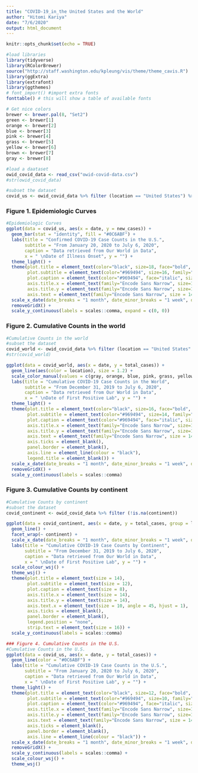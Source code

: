```yaml
---
title: "COVID-19_in_the United States and the World"
author: "Hitomi Kariya"
date: "7/6/2020"
output: html_document
---
```


```r
knitr::opts_chunk$set(echo = TRUE)
```

```r
#load libraries
library(tidyverse)
library(RColorBrewer)
source("http://staff.washington.edu/kpleung/vis/theme/theme_cavis.R")
library(ggExtra)
library(extrafont)
library(ggthemes)
# font_import() #import extra fonts
fonttable() # this will show a table of available fonts

# Get nice colors
brewer <- brewer.pal(8, "Set2")
green <- brewer[1]
orange <- brewer[2]
blue <- brewer[3]
pink <- brewer[4]
grass <- brewer[5]
yellow <- brewer[6]
brown <- brewer[7]
gray <- brewer[8]
```

```r
#load a daataset
owid_covid_data <- read_csv("owid-covid-data.csv")
#str(owid_covid_data)

#subset the dataset
covid_us <- owid_covid_data %>% filter (location == "United States") %>% filter (date >= as.Date("2019-01-21"))
```

### Figure 1. Epidemiologic Curves
```r
#Epidemiologic Curves
ggplot(data = covid_us, aes(x = date, y = new_cases)) +
  geom_bar(stat = "identity", fill = "#0C6ABF") +
  labs(title = "Confirmed COVID-19 Case Counts in the U.S.",
       subtitle = "From January 20, 2020 to July 6, 2020",
       caption = "Data retrieved from Our World in Data",
       x = " \nDate of Illness Onset", y = "") +
  theme_light() +
  theme(plot.title = element_text(color="black", size=18, face="bold", family="Encode Sans Normal"),
        plot.subtitle = element_text(color="#969494", size=16, family="Encode Sans Narrow"),
        plot.caption = element_text(color="#969494", face="italic", size=12, family="Encode Sans Narrow"),
        axis.title.x = element_text(family="Encode Sans Narrow", size=16),
        axis.title.y = element_text(family="Encode Sans Narrow", size=16),
        axis.text = element_text(family="Encode Sans Narrow", size = 14)) +
  scale_x_date(date_breaks = "1 month", date_minor_breaks = "1 week", date_labels = "%b %Y") +
  removeGridX() +
  scale_y_continuous(labels = scales::comma, expand = c(0, 0))
```

### Figure 2. Cumulative Counts in the world
```r
#Cumulative Counts in the world
#subset the dataset
covid_world <- owid_covid_data %>% filter (location == "United States" | location == "Mexico" | location == "Canada" | location == "China" | location == "Japan" | location == "Italy" | location == "United Kingdom"| location == "Brazil")
#str(covid_world)

ggplot(data = covid_world, aes(x = date, y = total_cases)) +
  geom_line(aes(color = location), size = 1.2) +
  scale_color_manual(values = c(gray, orange, blue, pink, grass, yellow, brown, green)) +
  labs(title = "Cumulative COVID-19 Case Counts in the World",
       subtitle = "From December 31, 2019 to July 6, 2020",
       caption = "Data retrieved from Our World in Data",
       x = " \nDate of First Positive Lab", y = "") +
  theme_light() +
  theme(plot.title = element_text(color="black", size=16, face="bold", family="Encode Sans Normal"),
        plot.subtitle = element_text(color="#969494", size=14, family="Encode Sans Narrow"),
        plot.caption = element_text(color="#969494", face="italic", size=12, family="Encode Sans Narrow"),
        axis.title.x = element_text(family="Encode Sans Narrow", size=16),
        axis.title.y = element_text(family="Encode Sans Narrow", size=16),
        axis.text = element_text(family="Encode Sans Narrow", size = 14),
        axis.ticks = element_blank(),
        panel.border = element_blank(),
        axis.line = element_line(colour = "black"),
        legend.title = element_blank()) +
  scale_x_date(date_breaks = "1 month", date_minor_breaks = "1 week", date_labels = "%b %Y") +
  removeGridX() +
  scale_y_continuous(labels = scales::comma)
```

### Figure 3. Cumulative Counts by continent
```r
#Cumulative Counts by continent
#subset the dataset
covid_continent <- owid_covid_data %>% filter (!is.na(continent))

ggplot(data = covid_continent, aes(x = date, y = total_cases, group = location, color = continent)) +
  geom_line() +
  facet_wrap(~ continent) +
  scale_x_date(date_breaks = "1 month", date_minor_breaks = "1 week", date_labels = "%b %Y") +
  labs(title = "Cumulative COVID-19 Case Counts by Continent",
       subtitle = "From December 31, 2019 to July 6, 2020",
       caption = "Data retrieved from Our World in Data",
       x = " \nDate of First Positive Lab", y = "") +
  scale_colour_wsj() +
  theme_wsj() +
  theme(plot.title = element_text(size = 14),
        plot.subtitle = element_text(size = 12),
        plot.caption = element_text(size = 8),
        axis.title.x = element_text(size = 14),
        axis.title.y = element_text(size = 14),
        axis.text.x = element_text(size = 10, angle = 45, hjust = 1),
        axis.ticks = element_blank(),
        panel.border = element_blank(),
        legend.position = "none",
        strip.text = element_text(size = 16)) +
  scale_y_continuous(labels = scales::comma)
```

```r
### Figure 4. Cumulative Counts in the U.S.
#Cumulative Counts in the U.S.
ggplot(data = covid_us, aes(x = date, y = total_cases)) +
  geom_line(color = "#0C6ABF") +
  labs(title = "Cumulative COVID-19 Case Counts in the U.S.",
       subtitle = "From January 20, 2020 to July 6, 2020",
       caption = "Data retrieved from Our World in Data",
       x = " \nDate of First Positive Lab", y = "") +
  theme_light() +
  theme(plot.title = element_text(color="black", size=12, face="bold", family="Encode Sans Normal"),
        plot.subtitle = element_text(color="#969494", size=10, family="Encode Sans Narrow"),
        plot.caption = element_text(color="#969494", face="italic", size=4, family="Encode Sans Narrow"),
        axis.title.x = element_text(family="Encode Sans Narrow", size=16),
        axis.title.y = element_text(family="Encode Sans Narrow", size=16),
        axis.text = element_text(family="Encode Sans Narrow", size = 14),
        axis.ticks = element_blank(),
        panel.border = element_blank(),
        axis.line = element_line(colour = "black")) +
  scale_x_date(date_breaks = "1 month", date_minor_breaks = "1 week", date_labels = "%b %Y") +
  removeGridX() +
  scale_y_continuous(labels = scales::comma) +
  scale_colour_wsj() +
  theme_wsj()
``` 
